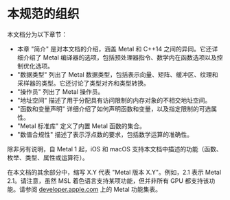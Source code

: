 # 本规范的组织

<ToBePolishedAfterTranslation />

<OriginalPDF title="1.2 Organization of This Specification" />

本文档分为以下章节：

- 本章 "简介" 是对本文档的介绍，涵盖 Metal 和 C++14 之间的异同。它还详细介绍了 Metal 编译器的选项，包括预处理器指令、数学内在函数选项以及控制优化选项。
- "数据类型" 列出了 Metal 数据类型，包括表示向量、矩阵、缓冲区、纹理和采样器的类型。它还讨论了类型对齐和类型转换。
- "操作员" 列出了 Metal 操作员。
- "地址空间" 描述了用于分配具有访问限制的内存对象的不相交地址空间。
- "函数和变量声明" 详细介绍了如何声明函数和变量，以及指定限制的可选属性。
- "Metal 标准库" 定义了内置 Metal 函数的集合。
- "数值合规性" 描述了表示浮点数的要求，包括数学运算的准确性。

除非另有说明，自 Metal 1 起，iOS 和 macOS 支持本文档中描述的功能（函数、枚举、类型、属性或运算符）。

在本文档的其余部分中，缩写 X.Y 代表 "Metal 版本 X.Y"。例如，2.1 表示 Metal 2.1。请注意，虽然 MSL 着色语言支持某项功能，但并非所有 GPU 都支持该功能。请参阅 [developer.apple.com](https://developer.apple.com/) 上的 Metal 功能集表。
